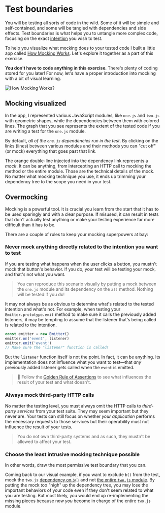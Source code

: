# Test boundaries

<EpicVideo url="https://www.epicweb.dev/workshops/mocking-techniques-in-vitest/boundaries/test-boundaries/solution" />

You will be testing all sorts of code in the wild. Some of it will be simple and self-contained, and some will be tangled with dependencies and side effects. Test boundaries is what helps you to untangle more complex code, focusing on the exact [intention](https://www.epicweb.dev/the-true-purpose-of-testing) you wish to test.

To help you visualize what mocking does to your tested code I built a little app called [How Mocking Works](https://howmocking.works). Let's explore it together as a part of this exercise.

<callout-info>**You don't have to code anything in this exercise**. There's plenty of coding stored for you later! For now, let's have a proper introduction into mocking with a bit of visual learning.</callout-info>

![How Mocking Works?](https://howmocking.works/og.jpg)

## Mocking visualized

In the app, I represented various JavaScript modules, like `one.js` and `two.js` with geometric shapes, while the dependencies between them with colored lines. The graph that you see represents the extent of the tested code if you are writing a test for the `one.js` module.

By default, _all of the `one.js` dependencies run in the test_. By clicking on the links (lines) between various modules and their methods you can "cut off" (or mock) everything that goes past that link.

The orange double-line injected into the dependency link represents a _mock_. It can be anything, from intercepting an HTTP call to mocking the method or the entire module. Those are the technical details of the mock. No matter what mocking technique you use, it ends up trimming your dependency tree to the scope you need in your test.

## Overmocking

Mocking is a powerful tool. It is crucial you learn from the start that it has to be used sparingly and with a clear purpose. If misused, it can result in tests that don't actually test anything or make your testing experience far more difficult than it has to be.

There are a couple of rules to keep your mocking superpowers at bay:

### Never mock anything directly related to the intention you want to test

If you are testing what happens when the user clicks a button, you mustn't mock that button's behavior. If you do, your test will be testing your mock, and that's not what you want.

> You can reproduce this scenario visually by putting a mock between the `one.js` module and its dependency on the `a()` method. Nothing will be tested if you do!

It may not always be as obvious to determine what's related to the tested intention and what's not. For example, when testing your `Emitter.prototype.emit` method to make sure it calls the previously added listeners, it may be tempting to assume that the listener that's being called is related to the intention.

```ts
const emitter = new Emitter()
emitter.on('event', listener)
emitter.emit('event')
// Make sure the "listener" function is called!
```

But the `listener` function itself is not the point. In fact, it can be anything. Its implementation does not influence what you want to test—that _any_ previously added listener gets called when the `event` is emitted.

> :scroll: Follow the [Golden Rule of Assertions](https://www.epicweb.dev/the-golden-rule-of-assertions) to see what influences the result of your test and what doesn't.

### Always mock third-party HTTP calls

No matter the testing level, you must always omit the HTTP calls to _third-party services_ from your test suite. They may seem important but they never are. Your tests can still focus on whether _your application_ performs the necessary requests to those services but their operability must not influence the result of your tests.

> You do not own third-party systems and as such, they mustn't be allowed to affect your test.

### Choose the least intrusive mocking technique possible

In other words, draw the most permissive test boundary that you can.

Coming back to our visual example, if you want to exclude `b()` from the test, mock the `two.js` [dependency on `b()`](https://howmocking.works/#7) and not [the entire `two.js` module](https://howmocking.works/#2). By putting the mock too "high" up the dependency tree, you may lose the important behaviors of your code even if they don't seem related to what you are testing. But most likely, you would end up re-implementing the missing pieces because now _you_ become in charge of the entire `two.js` module.
